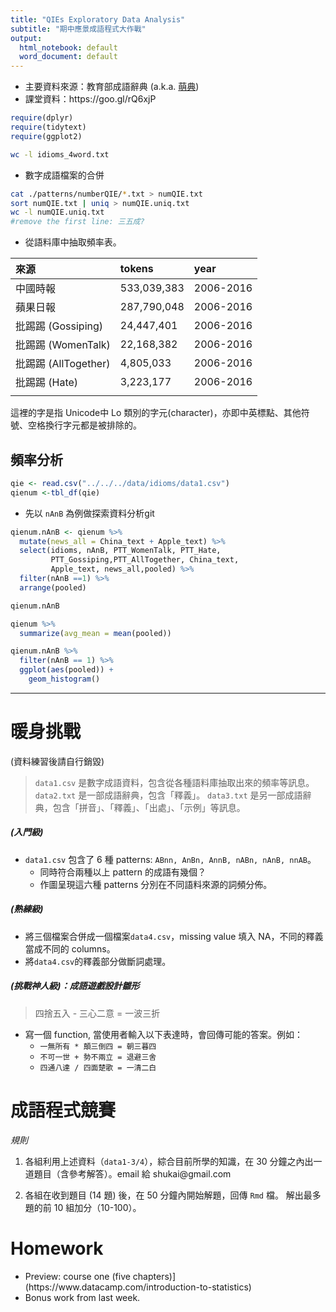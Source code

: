 ```yaml
---
title: "QIEs Exploratory Data Analysis"
subtitle: "期中應景成語程式大作戰"
output:
  html_notebook: default
  word_document: default
---
```


- 主要資料來源：教育部成語辭典 (a.k.a. [萌典](https://www.moedict.tw))
- 課堂資料：https://goo.gl/rQ6xjP


```r
require(dplyr)
require(tidytext)
require(ggplot2)
```

```bash
wc -l idioms_4word.txt
```

- 數字成語檔案的合併

```bash
cat ./patterns/numberQIE/*.txt > numQIE.txt
sort numQIE.txt | uniq > numQIE.uniq.txt
wc -l numQIE.uniq.txt
#remove the first line: 三五成?
```

- 從語料庫中抽取頻率表。

| 來源       | tokens         | year  |
| :------------- |:-------------| :-----|
| 中國時報      | 533,039,383   | 2006-2016 |
| 蘋果日報      | 287,790,048   | 2006-2016 |
| 批踢踢 (Gossiping) | 24,447,401  | 2006-2016 |
| 批踢踢 (WomenTalk) | 22,168,382 | 2006-2016|
| 批踢踢 (AllTogether) | 4,805,033 | 2006-2016 |
| 批踢踢 (Hate)        | 3,223,177 | 2006-2016 |
|||


這裡的字是指 Unicode中 Lo 類別的字元(character)，亦即中英標點、其他符號、空格換行字元都是被排除的。



## 頻率分析


```r
qie <- read.csv("../../../data/idioms/data1.csv")
qienum <-tbl_df(qie)
```

- 先以 `nAnB` 為例做探索資料分析git

```r
qienum.nAnB <- qienum %>%
  mutate(news_all = China_text + Apple_text) %>%
  select(idioms, nAnB, PTT_WomenTalk, PTT_Hate,
         PTT_Gossiping,PTT_AllTogether, China_text,
         Apple_text, news_all,pooled) %>%
  filter(nAnB ==1) %>%
  arrange(pooled)

qienum.nAnB
```


```r
qienum %>%
  summarize(avg_mean = mean(pooled))
```


```r
qienum.nAnB %>%                      
  filter(nAnB == 1) %>% 
  ggplot(aes(pooled)) +                     
    geom_histogram()
```








-------
# 暖身挑戰
(資料練習後請自行銷毀)

> `data1.csv` 是數字成語資料，包含從各種語料庫抽取出來的頻率等訊息。
`data2.txt` 是一部成語辭典，包含「釋義」。
`data3.txt` 是另一部成語辭典，包含「拼音」、「釋義」、「出處」、「示例」等訊息。


##### **(入門級)**

- `data1.csv` 包含了 6 種 patterns: `ABnn, AnBn, AnnB, nABn, nAnB, nnAB`。
    - 同時符合兩種以上 pattern 的成語有幾個？
    - 作圖呈現這六種 patterns 分別在不同語料來源的詞頻分佈。

##### (熟練級)

- 將三個檔案合併成一個檔案`data4.csv`，missing value 填入 NA，不同的釋義當成不同的 columns。
- 將`data4.csv`的釋義部分做斷詞處理。


##### (挑戰神人級)：成語遊戲設計雛形
> 四捨五入 - 三心二意 = 一波三折

- 寫一個 function, 當使用者輸入以下表達時，會回傳可能的答案。例如：
    - `一無所有 * 顛三倒四 = 朝三暮四`
    - `不可一世 + 勢不兩立 = 退避三舍`
    - `四通八達 / 四面楚歌 = 一清二白`


# 成語程式競賽

*規則*

1. 各組利用上述資料（`data1-3/4`），綜合目前所學的知識，在 30 分鐘之內出一道題目（含參考解答）。email 給 shukai@gmail.com

2. 各組在收到題目 (14 題) 後，在 50 分鐘內開始解題，回傳 `Rmd` 檔。
解出最多題的前 10 組加分（10-100）。



# Homework
- Preview: course one (five chapters)](https://www.datacamp.com/introduction-to-statistics)
- Bonus work from last week.














